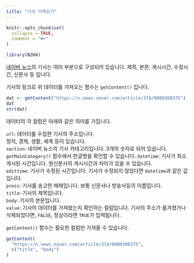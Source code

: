 ```yaml
---
title: "기사 가져오기"
---
```


```r
knitr::opts_chunk$set(
  collapse = TRUE,
  comment = "#>"
)
```

```r
library(N2H4)
```

[네이버 뉴스][네이버 뉴스]의 기사는 여러 부분으로 구성되어 있습니다.
제목, 본문, 게시시간, 수정시간, 신문사 등 입니다.

기사의 링크로 위 데이터를 가져오는 함수는 `getContent()` 입니다.

```r
dat <- getContent("https://n.news.naver.com/article/374/0000300375")
dat
str(dat)
```

데이터의 각 컬럼은 아래와 같은 의미를 가집니다.

`url`: 데이터를 수집한 기사의 주소입니다.    
정치, 경제, 생활, 세계 등이 있습니다.    
`section`: 네이버 뉴스의 기사 카테고리입니다. 3개의 숫자로 되어 있습니다. `getMainCategory()` 함수에서 한글명을 확인할 수 있습니다.
`datetime`: 기사가 최소 게시된 시간입니다. 원신문사의 게시시간과 차이가 있을 수 있습니다.    
`edittime`: 기사가 수정된 시간입니다. 기사가 수정되지 않았다면 `datetime`과 같은 값입니다.    
`press`: 기사를 송고한 매체입니다. 보통 신문사나 방송사등의 이름입니다.    
`title`: 기사의 제목입니다.    
`body`: 기사의 본문입니다.    
`value`: 기사의 데이터를 가져왔는지 확인하는 컬럼입니다. 기사의 주소가 옮겨졌거나 삭제되었다면, `FALSE`, 정상이라면 `TRUE`가 입력됩니다.    

`getContent()` 함수는 필요한 컬럼만 가져올 수 있습니다.

```r
getContent(
  "https://n.news.naver.com/article/374/0000300375",
  c("title", "body")
)
```

[네이버 뉴스]: https://news.naver.com/
